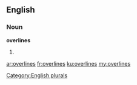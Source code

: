 ==English==

===Noun===
'''overlines'''

# {{plural of|overline}}

[[Category:English plurals]]

[[ar:overlines]]
[[fr:overlines]]
[[ku:overlines]]
[[my:overlines]]